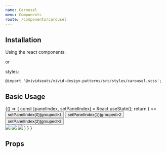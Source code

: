```yaml
---
name: Carousel
menu: Components
route: /components/carousel
---
```



## Installation

Using the react components:


or


styles:

    @import '@vividseats/vivid-design-patterns/src/styles/carousel.scss';

## Basic Usage

<Playground>
    {() => {
        const [panelIndex, setPanelIndex] = React.useState();
        return (
            <>
                    <div>
                        <Button onClick={() => setPanelIndex(0)}grouped>1</Button>
                        <Button onClick={() => setPanelIndex(1)}grouped>2</Button>
                        <Button onClick={() => setPanelIndex(2)}grouped>3</Button>
                    </div>
                    <Carousel activePanelIndex={panelIndex}>
                        <Carousel.Panel>
                            <img src="//a.vsstatic.com/slider/2017/concerts/post-malone.jpg"/>
                        </Carousel.Panel>
                        <Carousel.Panel>
                            <img src="//a.vsstatic.com/slider/2019/concerts/george-strait.jpg"/>
                        </Carousel.Panel>
                        <Carousel.Panel>
                            <img src="//a.vsstatic.com/slider/2019/concerts/celine-dion.jpg"/>
                        </Carousel.Panel>
                    </Carousel>
            </>
        )
    }
   }

</Playground>

## Props

<Props of={Carousel} />
